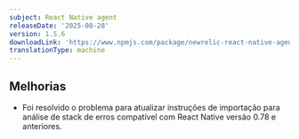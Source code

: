 ```yaml
---
subject: React Native agent
releaseDate: '2025-08-28'
version: 1.5.6
downloadLink: 'https://www.npmjs.com/package/newrelic-react-native-agent/v/1.5.9'
translationType: machine
---
```


## Melhorias

* Foi resolvido o problema para atualizar instruções de importação para análise de stack de erros compatível com React Native versão 0.78 e anteriores.